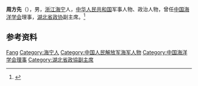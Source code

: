 '''周方先'''（{{bd|1918年||1981年}}），男，[[浙江|浙江]][[海宁|海宁]]人，[[中华人民共和国|中华人民共和国]]军事人物、政治人物，曾任[[中国海洋学会|中国海洋学会]]理事，[[湖北省政协|湖北省政协]]副主席。<ref>{{Cite book|title=浙江省人物志|author=《浙江省人物志》编纂委员会编;魏桥主编|publisher=浙江人民出版社|year=2005|isbn=|location=杭州|pages=}}</ref>

== 参考资料 ==
{{reflist}}

{{中国人物小作品}}

{{Authority control}}
{{DEFAULTSORT:Zhou周}}
[[Category:周姓|Fang]]
[[Category:海宁人|Category:海宁人]]
[[Category:中国人民解放军海军人物|Category:中国人民解放军海军人物]]
[[Category:中国海洋学会理事|Category:中国海洋学会理事]]
[[Category:湖北省政協副主席|Category:湖北省政協副主席]]